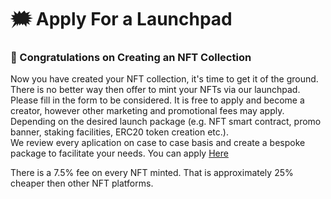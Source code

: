 
# 🗯️ Apply For a Launchpad


### 🎉 Congratulations on Creating an NFT Collection

Now you have created your NFT collection, it's time to get it of the ground. <br />
There is no better way then offer to mint your NFTs via our launchpad.
Please fill in the form to be considered.
It is free to apply and become a creator, however other marketing and promotional fees may apply. 
Depending on the desired launch package (e.g. NFT smart contract, promo banner, staking facilities, ERC20 token creation etc.). <br />
We review every aplication on case to case basis and create a bespoke package to facilitate your needs.
You can apply [Here](https://form.jotform.com/230854054612350)

<Callout>
    There is a 7.5% fee on every NFT minted. That is approximately 25% cheaper then other NFT platforms.
</Callout>

